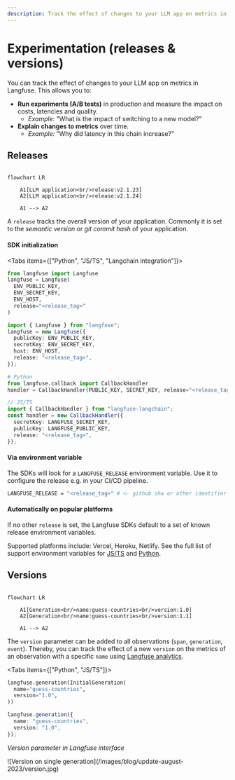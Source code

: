 ```yaml
---
description: Track the effect of changes to your LLM app on metrics in Langfuse using versions and releases.
---
```


# Experimentation (releases & versions)

You can track the effect of changes to your LLM app on metrics in Langfuse. This allows you to:

- **Run experiments (A/B tests)** in production and measure the impact on costs, latencies and quality.
  - _Example_: "What is the impact of switching to a new model?"
- **Explain changes to metrics** over time.
  - _Example:_ "Why did latency in this chain increase?"

## Releases

```mermaid

flowchart LR

    A1[LLM application<br/>release:v2.1.23]
    A2[LLM application<br/>release:v2.1.24]

    A1 --> A2
```

A `release` tracks the overall version of your application. Commonly it is set to the _semantic version_ or _git commit hash_ of your application.

#### SDK initialization

<Tabs items={["Python", "JS/TS", "Langchain integration"]}>

<Tab>

```python /release="<release_tag>"/
from langfuse import Langfuse
langfuse = Langfuse(
  ENV_PUBLIC_KEY,
  ENV_SECRET_KEY,
  ENV_HOST,
  release="<release_tag>"
)
```

</Tab><Tab>

```typescript /release: "<release_tag>"/
import { Langfuse } from "langfuse";
langfuse = new Langfuse({
  publicKey: ENV_PUBLIC_KEY,
  secretKey: ENV_SECRET_KEY,
  host: ENV_HOST,
  release: "<release_tag>",
});
```

</Tab><Tab>

```python /release="<release_tag>"/
# Python
from langfuse.callback import CallbackHandler
handler = CallbackHandler(PUBLIC_KEY, SECRET_KEY, release="<release_tag>")
```

```typescript /release: "<release_tag>"/
// JS/TS
import { CallbackHandler } from "langfuse-langchain";
const handler = new CallbackHandler({
  secretKey: LANGFUSE_SECRET_KEY,
  publicKey: LANGFUSE_PUBLIC_KEY,
  release: "<release_tag>",
});
```

</Tab>

</Tabs>

#### Via environment variable

The SDKs will look for a `LANGFUSE_RELEASE` environment variable. Use it to configure the release e.g. in your CI/CD pipeline.

```bash
LANGFUSE_RELEASE = "<release_tag>" # <- github sha or other identifier
```

#### Automatically on popular platforms

If no other `release` is set, the Langfuse SDKs default to a set of known release environment variables.

Supported platforms include: Vercel, Heroku, Netlify. See the full list of support environment variables for [JS/TS](https://github.com/langfuse/langfuse-js/blob/main/langfuse-core/src/release-env.ts) and [Python](https://github.com/langfuse/langfuse-python/blob/main/langfuse/environment.py#L3).

## Versions

```mermaid

flowchart LR

    A1[Generation<br/>name:guess-countries<br/>version:1.0]
    A2[Generation<br/>name:guess-countries<br/>version:1.1]

    A1 --> A2
```

The `version` parameter can be added to all observations (`span`, `generation`, `event`). Thereby, you can track the effect of a new `version` on the metrics of an observation with a specific `name` using [Langfuse analytics](/docs/analytics).

<Tabs items={["Python", "JS/TS"]}>
<Tab>

```python /version="1.0"/
langfuse.generation(InitialGeneration(
  name="guess-countries",
  version="1.0",
))
```

</Tab><Tab>

```typescript /version: "1.0"/
langfuse.generation({
  name: "guess-countries",
  version: "1.0",
});
```

</Tab>
</Tabs>

_Version parameter in Langfuse interface_

<Frame border>
  ![Version on single generation](/images/blog/update-august-2023/version.jpg)
</Frame>
